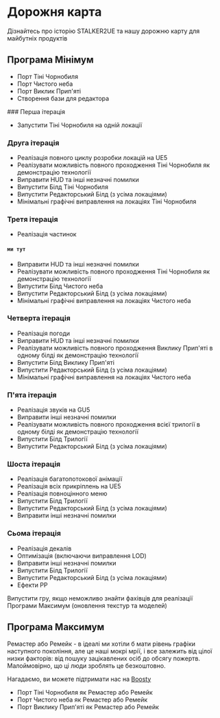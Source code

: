 
# Дорожня карта

Дізнайтесь про історію STALKER2UE та нашу дорожню карту для майбутніх продуктів

## Програма Мінімум

- Порт Тіні Чорнобиля
- Порт Чистого неба
- Порт Виклик Прип'яті
- Створення бази для редактора

<Steps>
### Перша ітерація

- Запустити Тіні Чорнобиля на одній локації

### Друга ітерація

- Реалізація повного циклу розробки локацій на UE5
- Реалізувати можливість повного проходження Тіні Чорнобиля як демонстрацію технології
- Виправити HUD та інші незначні помилки
- Випустити Білд Тіні Чорнобиля
- Випустити Редакторський Білд (з усіма локаціями)
- Мінімальні графічні виправлення на локаціях Тіні Чорнобиля

### Третя ітерація

- Реалізація частинок

#### `ми тут`

- Виправити HUD та інші незначні помилки
- Реалізувати можливість повного проходження Тіні Чорнобиля як демонстрацію технології
- Випустити Білд Чистого неба
- Випустити Редакторський Білд (з усіма локаціями)
- Мінімальні графічні виправлення на локаціях Чистого неба

### Четверта ітерація

- Реалізація погоди
- Виправити HUD та інші незначні помилки
- Реалізувати можливість повного проходження Виклику Прип'яті в одному білді як демонстрацію технології
- Випустити Білд Виклику Прип'яті
- Випустити Редакторський Білд (з усіма локаціями)
- Мінімальні графічні виправлення на локаціях Чистого неба

### П'ята ітерація

- Реалізація звуків на GU5
- Виправити інші незначні помилки
- Реалізувати можливість повного проходження всієї трилогії в одному білді як демонстрацію технології
- Випустити Білд Трилогії
- Випустити Редакторський Білд (з усіма локаціями)

### Шоста ітерація

- Реалізація багатопотокової анімації
- Реалізація всіх прикріплень на UE5
- Реалізація повноцінного меню
- Випустити Білд Трилогії
- Випустити Редакторський Білд (з усіма локаціями)
- Виправити інші незначні помилки

### Сьома ітерація

- Реалізація декалів
- Оптимізація (включаючи виправлення LOD)
- Виправити інші незначні помилки
- Випустити Білд Трилогії
- Випустити Редакторський Білд (з усіма локаціями)
- Ефекти PP

</Steps>

<Callout type="info" emoji="ℹ️">
    Випустити гру, якщо неможливо знайти фахівців для реалізації Програми Максимум (оновлення текстур та моделей)	
</Callout>

## Програма Максимум

Ремастер або Ремейк - в ідеалі ми хотіли б мати рівень графіки наступного покоління, але це наші мокрі мрії, і все залежить від цілої низки факторів: від пошуку зацікавлених осіб до обсягу пожертв. Малоймовірно, що ці люди зроблять це безкоштовно.

Нагадаємо, ви можете підтримати нас на [Boosty](https://boosty.to/stalker2ue)

- Порт Тіні Чорнобиля як Ремастер або Ремейк
- Порт Чистого неба як Ремастер або Ремейк
- Порт Виклику Прип'яті як Ремастер або Ремейк
